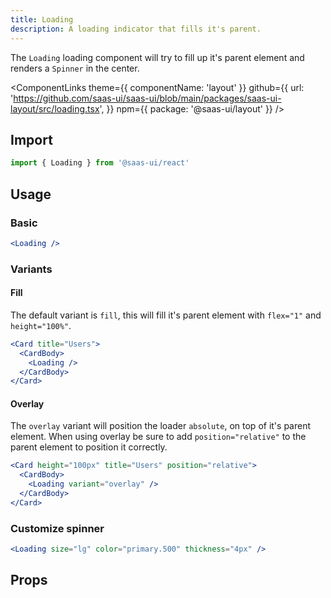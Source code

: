 ```yaml
---
title: Loading
description: A loading indicator that fills it's parent.
---
```


The `Loading` loading component will try to fill up it's parent element and
renders a `Spinner` in the center.

<ComponentLinks
  theme={{ componentName: 'layout' }}
  github={{
    url: 'https://github.com/saas-ui/saas-ui/blob/main/packages/saas-ui-layout/src/loading.tsx',
  }}
  npm={{ package: '@saas-ui/layout' }}
/>

## Import

```ts
import { Loading } from '@saas-ui/react'
```

## Usage

### Basic

```jsx
<Loading />
```

### Variants

#### Fill

The default variant is `fill`, this will fill it's parent element with `flex="1"` and `height="100%"`.

```jsx
<Card title="Users">
  <CardBody>
    <Loading />
  </CardBody>
</Card>
```

#### Overlay

The `overlay` variant will position the loader `absolute`, on top of it's parent element.
When using overlay be sure to add `position="relative"` to the parent element to position it correctly.

```jsx
<Card height="100px" title="Users" position="relative">
  <CardBody>
    <Loading variant="overlay" />
  </CardBody>
</Card>
```

### Customize spinner

```jsx
<Loading size="lg" color="primary.500" thickness="4px" />
```

## Props
